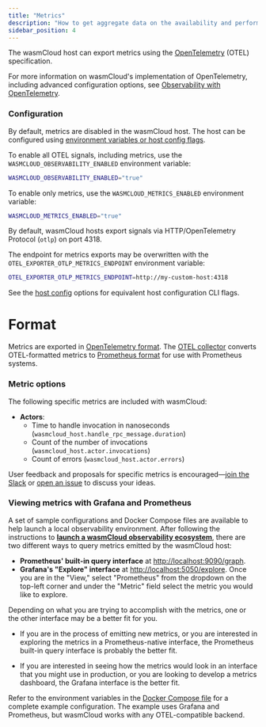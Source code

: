 ```yaml
---
title: "Metrics"
description: "How to get aggregate data on the availability and performance of a lattice"
sidebar_position: 4
---
```


The wasmCloud host can export metrics using the [OpenTelemetry](https://opentelemetry.io/) (OTEL) specification. 

For more information on wasmCloud's implementation of OpenTelemetry, including advanced configuration options, see [Observability with OpenTelemetry](/docs/deployment/observability/observability-with-opentelemetry.mdx).

### Configuration

By default, metrics are disabled in the wasmCloud host. The host can be configured using [environment variables or host config flags](https://wasmcloud.com/docs/reference/host-config). 

To enable all OTEL signals, including metrics, use the `WASMCLOUD_OBSERVABILITY_ENABLED` environment variable:

```bash
WASMCLOUD_OBSERVABILITY_ENABLED="true"
```

To enable only metrics, use the `WASMCLOUD_METRICS_ENABLED` environment variable:

```bash
WASMCLOUD_METRICS_ENABLED="true"
```

By default, wasmCloud hosts export signals via HTTP/OpenTelemetry Protocol (`otlp`) on port 4318.

The endpoint for metrics exports may be overwritten with the `OTEL_EXPORTER_OTLP_METRICS_ENDPOINT` environment variable:

```bash
OTEL_EXPORTER_OTLP_METRICS_ENDPOINT=http://my-custom-host:4318
```

See the [host config](/docs/1.0/reference/host-config) options for equivalent host configuration CLI flags. 

# Format

Metrics are exported in [OpenTelemetry format](/docs/1.0/deployment/observability/observability-with-opentelemetry). The [OTEL collector](https://opentelemetry.io/docs/collector/) converts OTEL-formatted metrics to [Prometheus format](https://prometheus.io/docs/concepts/data_model/) for use with Prometheus systems. 

### Metric options

The following specific metrics are included with wasmCloud:

- **Actors**:
    * Time to handle invocation in nanoseconds (`wasmcloud_host.handle_rpc_message.duration`)
	* Count of the number of invocations (`wasmcloud_host.actor.invocations`)
    * Count of errors (`wasmcloud_host.actor.errors`)

User feedback and proposals for specific metrics is encouraged&mdash;[join the Slack](https://slack.wasmcloud.com/) or [open an issue](https://github.com/wasmCloud/wasmCloud/issues) to discuss your ideas.

### Viewing metrics with Grafana and Prometheus

A set of sample configurations and Docker Compose files are available to help launch a local observability environment. After following the instructions to [**launch a wasmCloud observability ecosystem**](/docs/1.0/deployment/observability/observability-with-opentelemetry#launch-a-wasmcloud-observability-ecosystem), there are two different ways to query metrics emitted by the wasmCloud host:

* **Prometheus' built-in query interface** at [http://localhost:9090/graph](http://localhost:9090/graph).
* **Grafana's "Explore" interface** at [http://localhost:5050/explore](http://localhost:5050/explore). Once you are in the "View," select "Prometheus" from the dropdown on the top-left corner and under the "Metric" field select the metric you would like to explore.

Depending on what you are trying to accomplish with the metrics, one or the other interface may be a better fit for you.

* If you are in the process of emitting new metrics, or you are interested in exploring the metrics in a Prometheus-native interface, the Prometheus built-in query interface is probably the better fit.

* If you are interested in seeing how the metrics would look in an interface that you might use in production, or you are looking to develop a metrics dashboard, the Grafana interface is the better fit.

Refer to the environment variables in the [Docker Compose file](https://github.com/wasmCloud/wasmCloud/blob/main/examples/docker/docker-compose-otel.yml) for a complete example configuration. The example uses Grafana and Prometheus, but wasmCloud works with any OTEL-compatible backend.